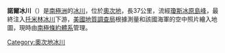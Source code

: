 {{coord|69|33|S|159|9|E|display=title}}

'''諾爾冰川'''（{{lang-en|Noll Glacier}}）是[[南極洲|南極洲]]的[[冰川|冰川]]，位於[[奧次地|奧次地]]，長37公里，流經[[瓊斯冰原島峰|瓊斯冰原島峰]]，最終注入[[托米林冰川|托米林冰川]]下游，[[美國地質調查局|美國地質調查局]]根據測量和該國海軍的空中照片繪入地圖，現時由[[南極條約體系|南極條約體系]]管理。

{{DEFAULTSORT:Noll Glacier}}
[[Category:奧次地冰川|Category:奧次地冰川]]


{{OatesLand-geo-stub}}